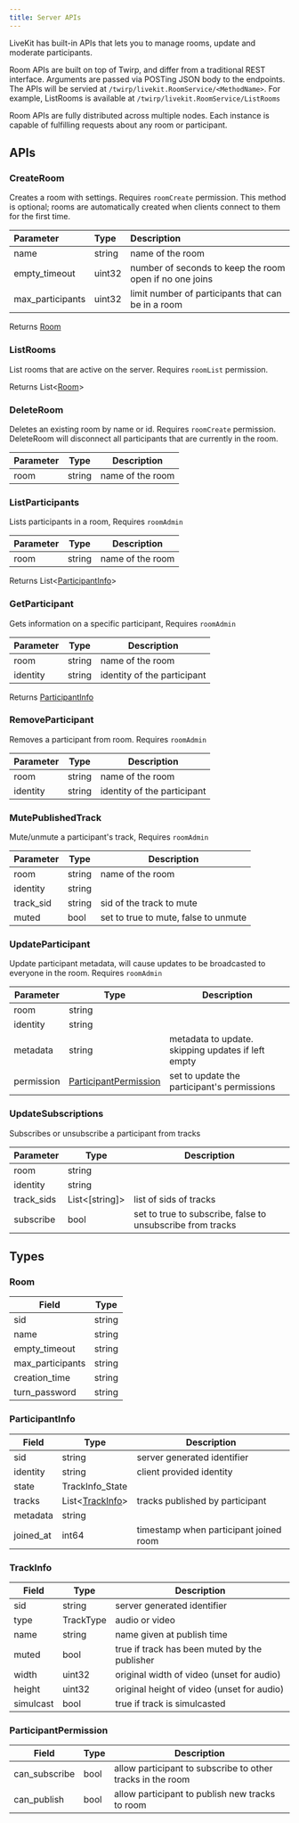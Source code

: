 ```yaml
---
title: Server APIs
---
```


LiveKit has built-in APIs that lets you to manage rooms, update and moderate participants.

Room APIs are built on top of Twirp, and differ from a traditional REST interface. Arguments are passed via POSTing JSON body to the endpoints. The APIs will be servied at `/twirp/livekit.RoomService/<MethodName>`. For example, ListRooms is available at `/twirp/livekit.RoomService/ListRooms`

Room APIs are fully distributed across multiple nodes. Each instance is capable of fulfilling requests about any room or participant.

## APIs

### CreateRoom

Creates a room with settings. Requires `roomCreate` permission.
This method is optional; rooms are automatically created when clients connect to them for the first time.

| Parameter        | Type   | Description                                             |
| :--------------- | :----- | :------------------------------------------------------ |
| name             | string | name of the room                                        |
| empty_timeout    | uint32 | number of seconds to keep the room open if no one joins |
| max_participants | uint32 | limit number of participants that can be in a room      |

Returns [Room](#room)

### ListRooms

List rooms that are active on the server. Requires `roomList` permission.

Returns List<[Room](#room)>

### DeleteRoom

Deletes an existing room by name or id. Requires `roomCreate` permission.
DeleteRoom will disconnect all participants that are currently in the room.

| Parameter | Type   | Description      |
| --------- | ------ | ---------------- |
| room      | string | name of the room |

### ListParticipants

Lists participants in a room, Requires `roomAdmin`

| Parameter | Type   | Description      |
| --------- | ------ | ---------------- |
| room      | string | name of the room |

Returns List<[ParticipantInfo](#participantinfo)>

### GetParticipant

Gets information on a specific participant, Requires `roomAdmin`

| Parameter | Type   | Description                 |
| --------- | ------ | --------------------------- |
| room      | string | name of the room            |
| identity  | string | identity of the participant |

Returns [ParticipantInfo](#participantinfo)

### RemoveParticipant

Removes a participant from room. Requires `roomAdmin`

| Parameter | Type   | Description                 |
| --------- | ------ | --------------------------- |
| room      | string | name of the room            |
| identity  | string | identity of the participant |

### MutePublishedTrack

Mute/unmute a participant's track, Requires `roomAdmin`

| Parameter | Type   | Description                          |
| --------- | ------ | ------------------------------------ |
| room      | string | name of the room                     |
| identity  | string |                                      |
| track_sid | string | sid of the track to mute             |
| muted     | bool   | set to true to mute, false to unmute |

### UpdateParticipant

Update participant metadata, will cause updates to be broadcasted to everyone in the room. Requires `roomAdmin`

| Parameter  | Type                                            | Description                                        |
| ---------- | ----------------------------------------------- | -------------------------------------------------- |
| room       | string                                          |                                                    |
| identity   | string                                          |                                                    |
| metadata   | string                                          | metadata to update. skipping updates if left empty |
| permission | [ParticipantPermission](#participantpermission) | set to update the participant&#39;s permissions    |

### UpdateSubscriptions

Subscribes or unsubscribe a participant from tracks

| Parameter  | Type         | Description                                                |
| ---------- | ------------ | ---------------------------------------------------------- |
| room       | string       |                                                            |
| identity   | string       |                                                            |
| track_sids | List<[string]> | list of sids of tracks                                     |
| subscribe  | bool         | set to true to subscribe, false to unsubscribe from tracks |

## Types

### Room

| Field            | Type   |
| ---------------- | ------ |
| sid              | string |
| name             | string |
| empty_timeout    | string |
| max_participants | string |
| creation_time    | string |
| turn_password    | string |

### ParticipantInfo

| Field     | Type                          | Description                            |
| --------- | ----------------------------- | -------------------------------------- |
| sid       | string                        | server generated identifier            |
| identity  | string                        | client provided identity               |
| state     | TrackInfo_State               |                                        |
| tracks    | List<[TrackInfo](#trackinfo)> | tracks published by participant        |
| metadata  | string                        |                                        |
| joined_at | int64                         | timestamp when participant joined room |

### TrackInfo

| Field     | Type      | Description                                   |
| --------- | --------- | --------------------------------------------- |
| sid       | string    | server generated identifier                   |
| type      | TrackType | audio or video                                |
| name      | string    | name given at publish time                    |
| muted     | bool      | true if track has been muted by the publisher |
| width     | uint32    | original width of video (unset for audio)     |
| height    | uint32    | original height of video (unset for audio)    |
| simulcast | bool      | true if track is simulcasted                  |

### ParticipantPermission

| Field         | Type | Description                                                |
| ------------- | ---- | ---------------------------------------------------------- |
| can_subscribe | bool | allow participant to subscribe to other tracks in the room |
| can_publish   | bool | allow participant to publish new tracks to room            |
